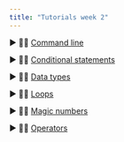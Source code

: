 ```yaml
---
title: "Tutorials week 2"
---
```


 ▶ 👨‍🏫 [Command line](https://github.com/SQ4007-2025/website/raw/refs/heads/master/tutorials/week_2/2.command_line.pptx)

 ▶ 👨‍🏫 [Conditional statements](https://github.com/SQ4007-2025/website/raw/refs/heads/master/tutorials/week_2/2.conditional_statements.pptx)

 ▶ 👨‍🏫 [Data types](https://github.com/SQ4007-2025/website/raw/refs/heads/master/tutorials/week_2/2.data_types.pptx)

 ▶ 👨‍🏫 [Loops](https://github.com/SQ4007-2025/website/raw/refs/heads/master/tutorials/week_2/2.loops.pptx)

 ▶ 👨‍🏫 [Magic numbers](https://github.com/SQ4007-2025/website/raw/refs/heads/master/tutorials/week_2/2.magic_numbers.pptx)

 ▶ 👨‍🏫 [Operators](https://github.com/SQ4007-2025/website/raw/refs/heads/master/tutorials/week_2/2.operators.pptx)